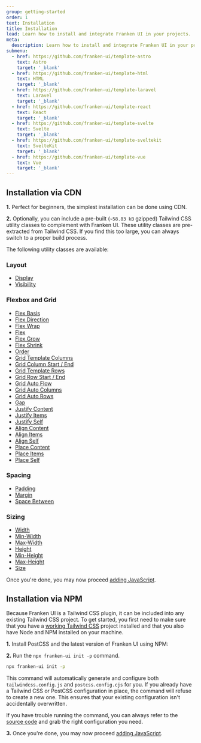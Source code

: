 ```yaml
---
group: getting-started
order: 1
text: Installation
title: Installation
lead: Learn how to install and integrate Franken UI in your projects.
meta:
  description: Learn how to install and integrate Franken UI in your projects.
submenu:
  - href: https://github.com/franken-ui/template-astro
    text: Astro
    target: '_blank'
  - href: https://github.com/franken-ui/template-html
    text: HTML
    target: '_blank'
  - href: https://github.com/franken-ui/template-laravel
    text: Laravel
    target: '_blank'
  - href: https://github.com/franken-ui/template-react
    text: React
    target: '_blank'
  - href: https://github.com/franken-ui/template-svelte
    text: Svelte
    target: '_blank'
  - href: https://github.com/franken-ui/template-sveltekit
    text: SvelteKit
    target: '_blank'
  - href: https://github.com/franken-ui/template-vue
    text: Vue
    target: '_blank'
---
```



## Installation via CDN

**1\.** Perfect for beginners, the simplest installation can be done using CDN.

<Installation />

**2\.** Optionally, you can include a pre-built (`~58.83 kB` gzipped) Tailwind CSS utility classes to complement with Franken UI. These utility classes are pre-extracted from Tailwind CSS. If you find this too large, you can always switch to a proper build process.

<Installation component="utilities" />

The following utility classes are available:

### Layout

- [Display](https://tailwindcss.com/docs/display)
- [Visibility](https://tailwindcss.com/docs/visibility)

### Flexbox and Grid

- [Flex Basis](https://tailwindcss.com/docs/flex-basis)
- [Flex Direction](https://tailwindcss.com/docs/flex-direction)
- [Flex Wrap](https://tailwindcss.com/docs/flex-wrap)
- [Flex](https://tailwindcss.com/docs/flex)
- [Flex Grow](https://tailwindcss.com/docs/flex-grow)
- [Flex Shrink](https://tailwindcss.com/docs/flex-shrink)
- [Order](https://tailwindcss.com/docs/order)
- [Grid Template Columns](https://tailwindcss.com/docs/grid-template-columns)
- [Grid Column Start / End](https://tailwindcss.com/docs/grid-column)
- [Grid Template Rows](https://tailwindcss.com/docs/grid-template-rows)
- [Grid Row Start / End](https://tailwindcss.com/docs/grid-row)
- [Grid Auto Flow](https://tailwindcss.com/docs/grid-auto-flow)
- [Grid Auto Columns](https://tailwindcss.com/docs/grid-auto-columns)
- [Grid Auto Rows](https://tailwindcss.com/docs/grid-auto-rows)
- [Gap](https://tailwindcss.com/docs/gap)
- [Justify Content](https://tailwindcss.com/docs/justify-content)
- [Justify Items](https://tailwindcss.com/docs/justify-items)
- [Justify Self](https://tailwindcss.com/docs/justify-self)
- [Align Content](https://tailwindcss.com/docs/align-content)
- [Align Items](https://tailwindcss.com/docs/align-items)
- [Align Self](https://tailwindcss.com/docs/align-self)
- [Place Content](https://tailwindcss.com/docs/place-content)
- [Place Items](https://tailwindcss.com/docs/place-items)
- [Place Self](https://tailwindcss.com/docs/place-self)

### Spacing

- [Padding](https://tailwindcss.com/docs/padding)
- [Margin](https://tailwindcss.com/docs/margin)
- [Space Between](https://tailwindcss.com/docs/space)

### Sizing

- [Width](https://tailwindcss.com/docs/width)
- [Min-Width](https://tailwindcss.com/docs/min-width)
- [Max-Width](https://tailwindcss.com/docs/max-width)
- [Height](https://tailwindcss.com/docs/height)
- [Min-Height](https://tailwindcss.com/docs/min-height)
- [Max-Height](https://tailwindcss.com/docs/max-height)
- [Size](https://tailwindcss.com/docs/size)

Once you're done, you may now proceed [adding JavaScript](/docs/2.0/javascript).

## Installation via NPM

Because Franken UI is a Tailwind CSS plugin, it can be included into any existing Tailwind CSS project. To get started, you first need to make sure that you have a [working Tailwind CSS](https://tailwindcss.com/docs/2.0/installation) project installed and that you also have Node and NPM installed on your machine.

**1\.** Install PostCSS and the latest version of Franken UI using NPM:

<Installation method="npm" />

**2\.** Run the `npx franken-ui init -p` command.

```sh
npx franken-ui init -p
```

This command will automatically generate and configure both `tailwindcss.config.js` and `postcss.config.cjs` for you. If you already have a Tailwind CSS or PostCSS configuration in place, the command will refuse to create a new one. This ensures that your existing configuration isn't accidentally overwritten.

If you have trouble running the command, you can always refer to the [source code](https://github.com/franken-ui/ui/tree/master/src/lib/cli/init/stubs) and grab the right configuration you need.

**3\.** Once you're done, you may now proceed [adding JavaScript](/docs/2.0/javascript).